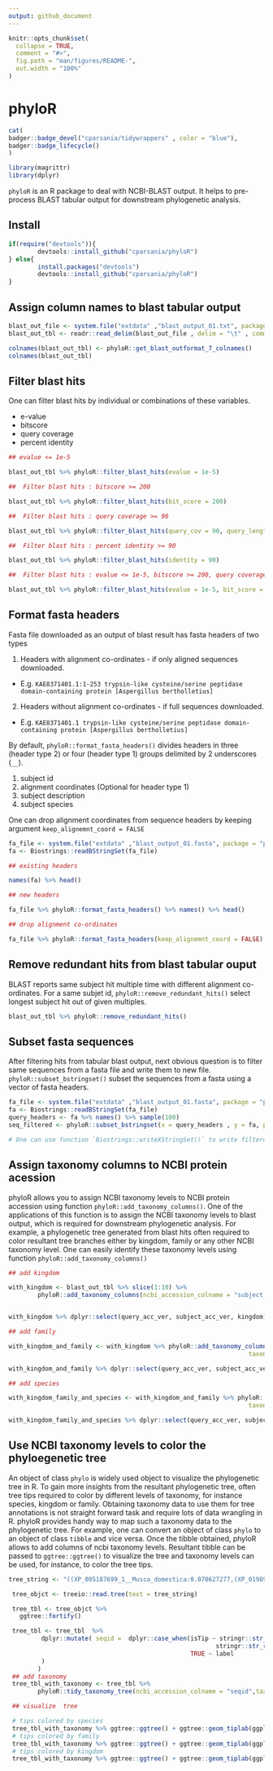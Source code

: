 ```yaml
---
output: github_document
---
```


<!-- README.md is generated from README.Rmd. Please edit that file -->

```r
knitr::opts_chunk$set(
  collapse = TRUE,
  comment = "#>",
  fig.path = "man/figures/README-",
  out.width = "100%"
)
```

# phyloR

<!-- badges: start -->
```r
cat(
badger::badge_devel("cparsania/tidywrappers" , color = "blue"),
badger::badge_lifecycle()
)

```
<!-- badges: end -->


```r
library(magrittr)
library(dplyr)

```

 `phyloR` is an R package to deal with NCBI-BLAST output. It helps to pre-process BLAST tabular output for downstream phylogenetic analysis.

## Install

```r
if(require("devtools")){
        devtools::install_github("cparsania/phyloR")
} else{
        install.packages("devtools")
        devtools::install_github("cparsania/phyloR")
}
```

## Assign column names to blast tabular output

```r

blast_out_file <- system.file("extdata" ,"blast_output_01.txt", package = "phyloR")
blast_out_tbl <- readr::read_delim(blast_out_file , delim = "\t" , comment = "#" ,col_names = F)

colnames(blast_out_tbl) <- phyloR::get_blast_outformat_7_colnames()
colnames(blast_out_tbl)
```

##  Filter blast hits

One can filter blast hits by individual or combinations of these variables.

+ e-value
+ bitscore
+ query coverage 
+ percent identity 

```r

## evalue <= 1e-5

blast_out_tbl %>% phyloR::filter_blast_hits(evalue = 1e-5)

##  Filter blast hits : bitscore >= 200

blast_out_tbl %>% phyloR::filter_blast_hits(bit_score = 200)

##  Filter blast hits : query coverage >= 90

blast_out_tbl %>% phyloR::filter_blast_hits(query_cov = 90, query_length = 253)

##  Filter blast hits : percent identity >= 90

blast_out_tbl %>% phyloR::filter_blast_hits(identity = 90)

##  Filter blast hits : evalue <= 1e-5, bitscore >= 200, query coverage >= 90, percent identity >= 60, 

blast_out_tbl %>% phyloR::filter_blast_hits(evalue = 1e-5, bit_score = 200, query_cov = 90, query_length = 253, identity = 60)
```

## Format fasta headers 

Fasta file downloaded as an output of blast result has fasta headers of two types 

1) Headers with alignment co-ordinates - if only aligned sequences downloaded. 

  + E.g. `KAE8371401.1:1-253 trypsin-like cysteine/serine peptidase domain-containing protein [Aspergillus bertholletius]`

2) Headers without alignment co-ordinates - if full sequences downloaded. 

  + E.g. `KAE8371401.1 trypsin-like cysteine/serine peptidase domain-containing protein [Aspergillus bertholletius]`

By default, `phyloR::format_fasta_headers()` divides headers in three (header type 2) or four (header type 1) groups delimited by 2 underscores (`__`). 

  1) subject id
  2) alignment coordinates (Optional for header type 1)
  3) subject description
  4) subject species 

One can drop alignment coordinates from sequence headers by keeping argument `keep_alignemnt_coord = FALSE`

```r

fa_file <- system.file("extdata" ,"blast_output_01.fasta", package = "phyloR")
fa <- Biostrings::readBStringSet(fa_file)

## existing headers 

names(fa) %>% head()

## new headers 

fa_file %>% phyloR::format_fasta_headers() %>% names() %>% head()

## drop alignment co-ordinates

fa_file %>% phyloR::format_fasta_headers(keep_alignemnt_coord = FALSE) %>% names() %>% head()

```

## Remove redundant hits from blast tabular ouput

BLAST reports same subject hit multiple time with different alignment co-ordinates. For a same subjet id, `phyloR::remove_redundant_hits()` select longest subject hit out of given multiples. 

```r
blast_out_tbl %>% phyloR::remove_redundant_hits()
```

## Subset fasta sequences 

After filtering hits from tabular blast output, next obvious question is to filter same sequences from a fasta file and write them to new  file. `phyloR::subset_bstringset()` subset the sequences from a fasta using a vector of fasta headers. 

```r

fa_file <- system.file("extdata" ,"blast_output_01.fasta", package = "phyloR")
fa <- Biostrings::readBStringSet(fa_file)
query_headers <- fa %>% names() %>% sample(100)
seq_filtered <- phyloR::subset_bstringset(x = query_headers , y = fa, partial_match = F)

# One can use function `Biostrings::writeXStringSet()` to write filterd sequences to new fasta file. 
```


## Assign taxonomy columns to NCBI protein acession

phyloR allows you to assign NCBI taxonomy levels to NCBI protein accession using function `phyloR::add_taxonomy_columns()`. One of the applications of this function is to assign the NCBI taxonomy levels to blast output, which is required for downstream phylogenetic analysis. For example, a phylogenetic tree generated from blast hits often required to color resultant tree branches either by kingdom, family or any other NCBI taxonomy level.  One can easily identify these taxonomy levels using function `phyloR::add_taxonomy_columns()`

```r

## add kingdom

with_kingdom <- blast_out_tbl %>% slice(1:10) %>% 
        phyloR::add_taxonomy_columns(ncbi_accession_colname = "subject_acc_ver", taxonomy_level = "kingdom")


with_kingdom %>% dplyr::select(query_acc_ver, subject_acc_ver, kingdom)

## add family  

with_kingdom_and_family <- with_kingdom %>% phyloR::add_taxonomy_columns(ncbi_accession_colname = "subject_acc_ver" ,
                                                                  taxonomy_level = "family")

with_kingdom_and_family %>% dplyr::select(query_acc_ver, subject_acc_ver, kingdom, family )

## add species 

with_kingdom_family_and_species <- with_kingdom_and_family %>% phyloR::add_taxonomy_columns(ncbi_accession_colname = "subject_acc_ver" ,
                                                                  taxonomy_level = "species")

with_kingdom_family_and_species %>% dplyr::select(query_acc_ver, subject_acc_ver, kingdom, family ,species)

```

## Use NCBI taxonomy levels to color the phyloegenetic tree 

An object of class `phylo` is widely used object to visualize the phylogenetic tree in R. To gain more insights from the resultant phylogenetic tree, often tree tips required to color by different levels of taxonomy, for instance species, kingdom or family. Obtaining taxonomy data to use them for tree annotations is not straight forward task and require lots of data wrangling in R. phyloR provides handy way to map such a taxonomy data to the phylogenetic tree. For example, one can convert an object of class `phylo` to an object of class `tibble` and vice versa. Once the tibble obtained, phyloR allows to add columns of ncbi taxonomy levels. Resultant tibble can be passed to `ggtree::ggtree()` to visualize the tree and taxonomy levels can be used, for instance, to color the tree tips.

```r

tree_string <- "((XP_005187699_1__Musca_domestica:0.070627277,(XP_019893806_1__Musca_domestica:0.071069674,((XP_013113221_1__Stomoxys_calcitrans:0.1494662042,ACB98719_1__Glossina_morsitans_morsitans:0.3489851076)67.4/100:0.0470213767,XP_013102958_1__Stomoxys_calcitrans:0.1794878827)98.1/100:0.0959227604)88.2/99:0.0323598861)93/99:0.0435291148,((XP_017472861_1__Rhagoletis_zephyria:0.0049337059,XP_017472862_1__Rhagoletis_zephyria:0.0112391294)97.3/100:0.0860969479,(XP_020713236_1__Ceratitis_capitata:0.2642805176,(XP_014102010_1__Bactrocera_oleae:0.1183517872,XP_018784523_1__Bactrocera_latifrons:0.1137567198)29.6/88:0.0758551876)99.9/100:0.247740081)92/100:0.0716529011)34.3/66:2.487103817;"

 tree_objct <- treeio::read.tree(text = tree_string)

 tree_tbl <- tree_objct %>% 
   ggtree::fortify()

 tree_tbl <- tree_tbl  %>%
         dplyr::mutate( seqid =  dplyr::case_when(isTip ~ stringr::str_replace(label , pattern = "__.*","" ) %>%  ## split by '__'
                                                         stringr::str_replace(pattern = "_\\d$" , ""), ## remove trailing digits from seqid
                                                  TRUE ~ label
         )
        )
 ## add taxonomy
 tree_tbl_with_taxonomy <- tree_tbl %>%
        phyloR::tidy_taxonomy_tree(ncbi_accession_colname = "seqid",taxonomy_levels = c("species" ,"kingdom","family"))

 ## visualize  tree

 # tips colored by species
 tree_tbl_with_taxonomy %>% ggtree::ggtree() + ggtree::geom_tiplab(ggplot2::aes(color = species, label = seqid))
 # tips colored by family
 tree_tbl_with_taxonomy %>% ggtree::ggtree() + ggtree::geom_tiplab(ggplot2::aes(color = family,label = seqid))
 # tips colored by kingdom
 tree_tbl_with_taxonomy %>% ggtree::ggtree() + ggtree::geom_tiplab(ggplot2::aes(color = kingdom,label = seqid))
```












